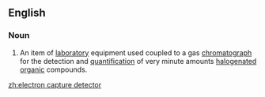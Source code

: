 ==English==
{{wikipedia}}

===Noun===
{{en-noun|head=[[electron]] [[capture]] [[detector]]}}

# {{lb|en|analytical chemistry}} An item of [[laboratory]] equipment used coupled to a gas [[chromatograph]] for the detection and [[quantification]] of very minute amounts [[halogenated]] [[organic]] compounds.

[[zh:electron capture detector]]